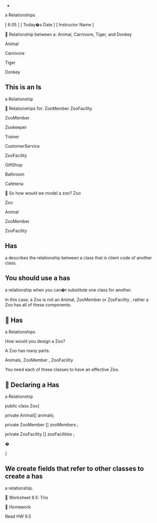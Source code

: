 -
a Relationships


[ 6.05 ] 
[ Today�s Date ] [ Instructor Name ]



Relationship between a:
Animal, Carnivore, Tiger, and Donkey


Animal


Carnivore


Tiger


Donkey


This is an Is
-
a Relationship



Relationships for:
ZooMember
ZooFacility


ZooMember


Zookeeper


Trainer


CustomerService


ZooFacility


GiftShop


Bathroom


Cafeteria



So how would we model a zoo?
Zoo


Zoo


Animal


ZooMember


ZooFacility


Has
-
a describes the relationship between 
a class that is client code of another class.


You should use a has
-
a relationship when 
you can�t substitute one class for another.


In this case, a Zoo is not an Animal, 
ZooMember
or 
ZooFacility
, rather a Zoo 
has all of these components.



Has
-
a Relationships


How would you design a Zoo?


A Zoo has many parts:


Animals, 
ZooMember
, 
ZooFacility


You need each of these classes to have an effective Zoo.



Declaring a Has
-
a Relationship


public class Zoo{


private Animal[] animals;


private 
ZooMember
[] 
zooMembers
;


private 
ZooFacility
[] 
zooFacilities
;


�


}


We create fields that refer to other classes to create a has
-
a relationship.



Worksheet 6.5: Trio



Homework


Read HW 9.5


